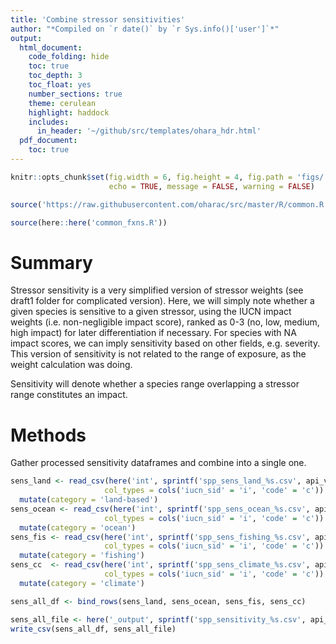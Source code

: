```yaml
---
title: 'Combine stressor sensitivities'
author: "*Compiled on `r date()` by `r Sys.info()['user']`*"
output: 
  html_document:
    code_folding: hide
    toc: true
    toc_depth: 3
    toc_float: yes
    number_sections: true
    theme: cerulean
    highlight: haddock
    includes: 
      in_header: '~/github/src/templates/ohara_hdr.html'
  pdf_document:
    toc: true
---
```


``` r

knitr::opts_chunk$set(fig.width = 6, fig.height = 4, fig.path = 'figs/',
                      echo = TRUE, message = FALSE, warning = FALSE)

source('https://raw.githubusercontent.com/oharac/src/master/R/common.R')

source(here::here('common_fxns.R'))
```


# Summary

Stressor sensitivity is a very simplified version of stressor weights (see draft1 folder for complicated version).  Here, we will simply note whether a given species is sensitive to a given stressor, using the IUCN impact weights (i.e. non-negligible impact score), ranked as 0-3 (no, low, medium, high impact) for later differentiation if necessary.  For species with NA impact scores, we can imply sensitivity based on other fields, e.g. severity.  This version of sensitivity is not related to the range of exposure, as the weight calculation was doing.

Sensitivity will denote whether a species range overlapping a stressor range constitutes an impact.

# Methods

Gather processed sensitivity dataframes and combine into a single one.
```r

sens_land <- read_csv(here('int', sprintf('spp_sens_land_%s.csv', api_version)),
                     col_types = cols('iucn_sid' = 'i', 'code' = 'c')) %>%
  mutate(category = 'land-based')
sens_ocean <- read_csv(here('int', sprintf('spp_sens_ocean_%s.csv', api_version)),
                     col_types = cols('iucn_sid' = 'i', 'code' = 'c')) %>%
  mutate(category = 'ocean')
sens_fis <- read_csv(here('int', sprintf('spp_sens_fishing_%s.csv', api_version)),
                     col_types = cols('iucn_sid' = 'i', 'code' = 'c')) %>%
  mutate(category = 'fishing')
sens_cc  <- read_csv(here('int', sprintf('spp_sens_climate_%s.csv', api_version)),
                     col_types = cols('iucn_sid' = 'i', 'code' = 'c')) %>%
  mutate(category = 'climate')

sens_all_df <- bind_rows(sens_land, sens_ocean, sens_fis, sens_cc)

sens_all_file <- here('_output', sprintf('spp_sensitivity_%s.csv', api_version))
write_csv(sens_all_df, sens_all_file)

```

